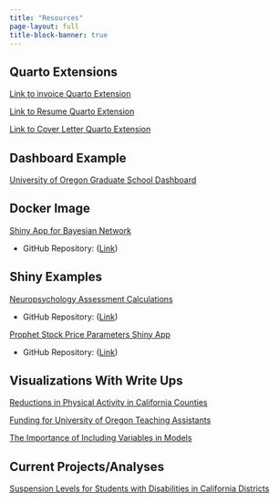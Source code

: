 ```yaml
---
title: "Resources"
page-layout: full
title-block-banner: true
---
```


## Quarto Extensions

[Link to invoice Quarto Extension](https://github.com/jpedroza1228/quarto_extensions/tree/main/invoice)

[Link to Resume Quarto Extension](https://github.com/jpedroza1228/quarto_extensions/tree/main/Resume)

[Link to Cover Letter Quarto Extension](https://github.com/jpedroza1228/quarto_extensions/tree/main/CoverLetter)

## Dashboard Example

[University of Oregon Graduate School Dashboard](https://jpedroza1228.github.io/gradschool_dashboard/)

## Docker Image

[Shiny App for Bayesian Network](https://hub.docker.com/r/japedroza1228/bayesnetapp)

-   GitHub Repository: ([Link](https://github.com/jpedroza1228/bayes-net-app))

## Shiny Examples

[Neuropsychology Assessment Calculations](https://jp-shinyapps.shinyapps.io/neuropsych_calculations/)

-   GitHub Repository: ([Link](https://github.com/jpedroza1228/neuropsych_calculations))

[Prophet Stock Price Parameters Shiny App](https://jp-shinyapps.shinyapps.io/stock_price_parameters/)

-   GitHub Repository: ([Link](https://github.com/jpedroza1228/data_visualizations/blob/master/stock_prices/app.R))

## Visualizations With Write Ups

[Reductions in Physical Activity in California Counties](https://github.com/jpedroza1228/projects_portfolio_and_practice/blob/main/projects/visualization_portfolio/Visualization1.pdf)

[Funding for University of Oregon Teaching Assistants](https://github.com/jpedroza1228/projects_portfolio_and_practice/blob/main/projects/visualization_portfolio/Visualization2.pdf)

[The Importance of Including Variables in Models](https://github.com/jpedroza1228/projects_portfolio_and_practice/blob/main/projects/visualization_portfolio/Visualization3.pdf)

## Current Projects/Analyses

[Suspension Levels for Students with Disabilities in California Districts](https://html-preview.github.io/?url=https://github.com/jpedroza1228/projects_portfolio_and_practice/blob/main/projects/student_suspensions/ca_student_suspension.html)